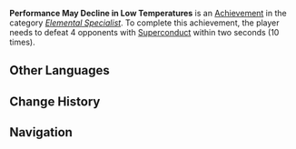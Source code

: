 {{Achievement Infobox
|title        = Performance May Decline in Low Temperatures
|id           = 82030
|order id     = 2030
|category     = Elemental Specialist
|description  = Defeat 4 opponents with [[Superconduct]] within 2s (×10).
|requirements = 
|primogems    = 20
|tracking     = Tracks the number of times the player defeated 4 opponents in this way.
|topic        = 
|set          = Performance May Decline in Low Temperatures
|tier         = 3
|tiers_total  = 3
|tier1        = Performance May Decline in Low Temperatures (Tier 1)
|tier2        = Performance May Decline in Low Temperatures (Tier 2)
|tier3        = Performance May Decline in Low Temperatures (Tier 3)
|prev         = Performance May Decline in Low Temperatures (Tier 2)
|next         = 
}}
'''Performance May Decline in Low Temperatures''' is an [[Achievement]] in the category ''[[Elemental Specialist]]''. To complete this achievement, the player needs to defeat 4 opponents with [[Superconduct]] within two seconds (10 times).
<!--
==Trivia==

==Video Guides==
{{EVT
|video1   = 
|caption1 = 
}}
-->
==Other Languages==
{{Transclude|Performance May Decline in Low Temperatures|Other Languages}}

==Change History==
{{Change History|1.0}}
<!--
==References==
{{Reflist}}
-->
==Navigation==
{{Achievement Navbox|Elemental Specialist}}